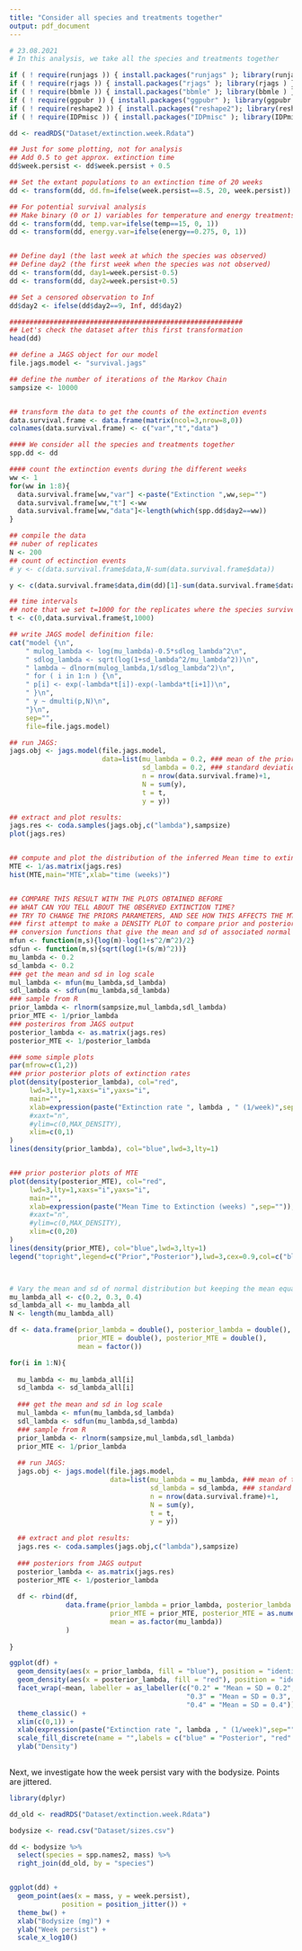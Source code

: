 ```yaml
---
title: "Consider all species and treatments together"
output: pdf_document
---
```


```r
# 23.08.2021
# In this analysis, we take all the species and treatments together

if ( ! require(runjags )) { install.packages("runjags" ); library(runjags ) }
if ( ! require(rjags )) { install.packages("rjags" ); library(rjags ) }
if ( ! require(bbmle )) { install.packages("bbmle" ); library(bbmle ) }
if ( ! require(ggpubr )) { install.packages("ggpubr" ); library(ggpubr ) }
if ( ! require(reshape2 )) { install.packages("reshape2"); library(reshape2) }
if ( ! require(IDPmisc )) { install.packages("IDPmisc" ); library(IDPmisc ) }

dd <- readRDS("Dataset/extinction.week.Rdata")

## Just for some plotting, not for analysis
## Add 0.5 to get approx. extinction time
dd$week.persist <- dd$week.persist + 0.5

## Set the extant populations to an extinction time of 20 weeks
dd <- transform(dd, dd.fm=ifelse(week.persist==8.5, 20, week.persist))

## For potential survival analysis
## Make binary (0 or 1) variables for temperature and energy treatments
dd <- transform(dd, temp.var=ifelse(temp==15, 0, 1))
dd <- transform(dd, energy.var=ifelse(energy==0.275, 0, 1))


## Define day1 (the last week at which the species was observed)
## Define day2 (the first week when the species was not observed)
dd <- transform(dd, day1=week.persist-0.5)
dd <- transform(dd, day2=week.persist+0.5)

## Set a censored observation to Inf
dd$day2 <- ifelse(dd$day2==9, Inf, dd$day2)

##########################################################
## Let's check the dataset after this first transformation
head(dd)

## define a JAGS object for our model
file.jags.model <- "survival.jags"

## define the number of iterations of the Markov Chain
sampsize <- 10000


## transform the data to get the counts of the extinction events
data.survival.frame <- data.frame(matrix(ncol=3,nrow=8,0))
colnames(data.survival.frame) <- c("var","t","data")

#### We consider all the species and treatments together
spp.dd <- dd

#### count the extinction events during the different weeks
ww <- 1
for(ww in 1:8){
  data.survival.frame[ww,"var"] <-paste("Extinction ",ww,sep="")
  data.survival.frame[ww,"t"] <-ww
  data.survival.frame[ww,"data"]<-length(which(spp.dd$day2==ww))
}

## compile the data
## nuber of replicates
N <- 200
## count of ectinction events
# y <- c(data.survival.frame$data,N-sum(data.survival.frame$data))

y <- c(data.survival.frame$data,dim(dd)[1]-sum(data.survival.frame$data))

## time intervals
## note that we set t=1000 for the replicates where the species survived
t <- c(0,data.survival.frame$t,1000)

## write JAGS model definition file:
cat("model {\n",
    " mulog_lambda <- log(mu_lambda)-0.5*sdlog_lambda^2\n",
    " sdlog_lambda <- sqrt(log(1+sd_lambda^2/mu_lambda^2))\n",
    " lambda ~ dlnorm(mulog_lambda,1/sdlog_lambda^2)\n",
    " for ( i in 1:n ) {\n",
    " p[i] <- exp(-lambda*t[i])-exp(-lambda*t[i+1])\n",
    " }\n",
    " y ~ dmulti(p,N)\n",
    "}\n",
    sep="",
    file=file.jags.model)

## run JAGS:
jags.obj <- jags.model(file.jags.model,
                       data=list(mu_lambda = 0.2, ### mean of the prior
                                 sd_lambda = 0.2, ### standard deviation of the prior
                                 n = nrow(data.survival.frame)+1,
                                 N = sum(y),
                                 t = t,
                                 y = y))

## extract and plot results:
jags.res <- coda.samples(jags.obj,c("lambda"),sampsize)
plot(jags.res)


## compute and plot the distribution of the inferred Mean time to extinction
MTE <- 1/as.matrix(jags.res)
hist(MTE,main="MTE",xlab="time (weeks)")


## COMPARE THIS RESULT WITH THE PLOTS OBTAINED BEFORE
## WHAT CAN YOU TELL ABOUT THE OBSERVED EXTINCTION TIME?
## TRY TO CHANGE THE PRIORS PARAMETERS, AND SEE HOW THIS AFFECTS THE MTE.
### first attempt to make a DENSITY PLOT to compare prior and posterior DOUBLE CHECK!!
## conversion functions that give the mean and sd of associated normal (to put into R)
mfun <- function(m,s){log(m)-log(1+s^2/m^2)/2}
sdfun <- function(m,s){sqrt(log(1+(s/m)^2))}
mu_lambda <- 0.2
sd_lambda <- 0.2
### get the mean and sd in log scale
mul_lambda <- mfun(mu_lambda,sd_lambda)
sdl_lambda <- sdfun(mu_lambda,sd_lambda)
### sample from R
prior_lambda <- rlnorm(sampsize,mul_lambda,sdl_lambda)
prior_MTE <- 1/prior_lambda
### posteriros from JAGS output
posterior_lambda <- as.matrix(jags.res)
posterior_MTE <- 1/posterior_lambda

### some simple plots
par(mfrow=c(1,2))
### prior posterior plots of extinction rates
plot(density(posterior_lambda), col="red",
     lwd=3,lty=1,xaxs="i",yaxs="i",
     main="",
     xlab=expression(paste("Extinction rate ", lambda , " (1/week)",sep="")),
     #xaxt="n",
     #ylim=c(0,MAX_DENSITY),
     xlim=c(0,1)
)
lines(density(prior_lambda), col="blue",lwd=3,lty=1)


### prior posterior plots of MTE
plot(density(posterior_MTE), col="red",
     lwd=3,lty=1,xaxs="i",yaxs="i",
     main="",
     xlab=expression(paste("Mean Time to Extinction (weeks) ",sep="")),
     #xaxt="n",
     #ylim=c(0,MAX_DENSITY),
     xlim=c(0,20)
)
lines(density(prior_MTE), col="blue",lwd=3,lty=1)
legend("topright",legend=c("Prior","Posterior"),lwd=3,cex=0.9,col=c("blue","red"))



# Vary the mean and sd of normal distribution but keeping the mean equal to the sd
mu_lambda_all <- c(0.2, 0.3, 0.4)
sd_lambda_all <- mu_lambda_all
N <- length(mu_lambda_all)

df <- data.frame(prior_lambda = double(), posterior_lambda = double(),
                 prior_MTE = double(), posterior_MTE = double(),
                 mean = factor())

for(i in 1:N){
  
  mu_lambda <- mu_lambda_all[i]
  sd_lambda <- sd_lambda_all[i]
  
  ### get the mean and sd in log scale
  mul_lambda <- mfun(mu_lambda,sd_lambda)
  sdl_lambda <- sdfun(mu_lambda,sd_lambda)
  ### sample from R
  prior_lambda <- rlnorm(sampsize,mul_lambda,sdl_lambda)
  prior_MTE <- 1/prior_lambda
  
  ## run JAGS:
  jags.obj <- jags.model(file.jags.model,
                         data=list(mu_lambda = mu_lambda, ### mean of the prior
                                   sd_lambda = sd_lambda, ### standard deviation of the prior
                                   n = nrow(data.survival.frame)+1,
                                   N = sum(y),
                                   t = t,
                                   y = y))
  
  ## extract and plot results:
  jags.res <- coda.samples(jags.obj,c("lambda"),sampsize)
  
  ### posteriors from JAGS output
  posterior_lambda <- as.matrix(jags.res)
  posterior_MTE <- 1/posterior_lambda
  
  df <- rbind(df,
              data.frame(prior_lambda = prior_lambda, posterior_lambda = as.numeric(posterior_lambda),
                         prior_MTE = prior_MTE, posterior_MTE = as.numeric(posterior_MTE),
                         mean = as.factor(mu_lambda))
              )
  
}

ggplot(df) +
  geom_density(aes(x = prior_lambda, fill = "blue"), position = "identity") +
  geom_density(aes(x = posterior_lambda, fill = "red"), position = "identity") +
  facet_wrap(~mean, labeller = as_labeller(c("0.2" = "Mean = SD = 0.2",
                                            "0.3" = "Mean = SD = 0.3",
                                            "0.4" = "Mean = SD = 0.4"))) +
  theme_classic() +
  xlim(c(0,1)) +
  xlab(expression(paste("Extinction rate ", lambda , " (1/week)",sep=""))) +
  scale_fill_discrete(name = "",labels = c("blue" = "Posterior", "red" = "Prior")) +
  ylab("Density")
  
```


Next, we investigate how the week persist vary with the bodysize. Points are jittered.

```r

library(dplyr)

dd_old <- readRDS("Dataset/extinction.week.Rdata")

bodysize <- read.csv("Dataset/sizes.csv")

dd <- bodysize %>%
  select(species = spp.names2, mass) %>%
  right_join(dd_old, by = "species")


ggplot(dd) +
  geom_point(aes(x = mass, y = week.persist), 
             position = position_jitter()) +
  theme_bw() +
  xlab("Bodysize (mg)") +
  ylab("Week persist") +
  scale_x_log10()
  

```


